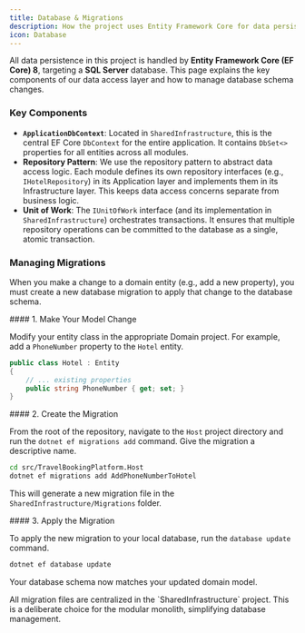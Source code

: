```yaml
---
title: Database & Migrations
description: How the project uses Entity Framework Core for data persistence and manages schema changes.
icon: Database
---
```



All data persistence in this project is handled by **Entity Framework Core (EF Core) 8**, targeting a **SQL Server** database. This page explains the key components of our data access layer and how to manage database schema changes.

### Key Components

- **`ApplicationDbContext`**: Located in `SharedInfrastructure`, this is the central EF Core `DbContext` for the entire application. It contains `DbSet<>` properties for all entities across all modules.
- **Repository Pattern**: We use the repository pattern to abstract data access logic. Each module defines its own repository interfaces (e.g., `IHotelRepository`) in its Application layer and implements them in its Infrastructure layer. This keeps data access concerns separate from business logic.
- **Unit of Work**: The `IUnitOfWork` interface (and its implementation in `SharedInfrastructure`) orchestrates transactions. It ensures that multiple repository operations can be committed to the database as a single, atomic transaction.

### Managing Migrations

When you make a change to a domain entity (e.g., add a new property), you must create a new database migration to apply that change to the database schema.

<Steps>
<Step>
#### 1. Make Your Model Change

Modify your entity class in the appropriate Domain project. For example, add a `PhoneNumber` property to the `Hotel` entity.

```csharp title="src/.../Hotels.Domain/Hotel.cs"
public class Hotel : Entity
{
    // ... existing properties
    public string PhoneNumber { get; set; }
}
```

</Step>
<Step>
#### 2. Create the Migration

From the root of the repository, navigate to the `Host` project directory and run the `dotnet ef migrations add` command. Give the migration a descriptive name.

```bash
cd src/TravelBookingPlatform.Host
dotnet ef migrations add AddPhoneNumberToHotel
```

This will generate a new migration file in the `SharedInfrastructure/Migrations` folder.

</Step>
<Step>
#### 3. Apply the Migration

To apply the new migration to your local database, run the `database update` command.

```bash
dotnet ef database update
```

Your database schema now matches your updated domain model.

</Step>
</Steps>

<Callout>
  All migration files are centralized in the `SharedInfrastructure` project.
  This is a deliberate choice for the modular monolith, simplifying database
  management.
</Callout>
